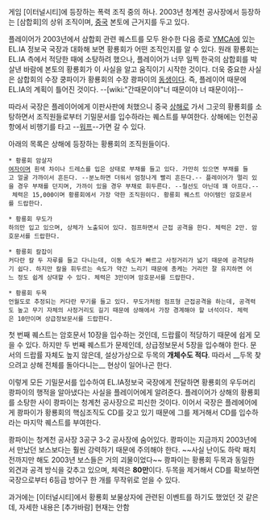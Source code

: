 게임 [이터널시티]에 등장하는 폭력 조직 중의 하나. 2003년 청계천 공사장에서 등장하는 [삼합회]의 상위 조직이며, [[중국]] 본토에 근거지를 두고 있다.

플레이어가 2003년에서 삼합회 관련 퀘스트를 모두 완수한 다음 종로 [[YMCA]]에 있는 EL.IA 정보국 국장과 대화해 보면 황룡회가 어떤 조직인지를 알 수 있다. 원래 황룡회는 EL.IA 측에서 적당한 때에 소탕하려 했으나, 플레이어가 너무 일찍 한국의 삼합회를 박살낸 바람에 본토의 황룡회가 이 사실을 알고 움직이기 시작한 것이다. 더욱 중요한 사실은 삼합회의 수장 쿵파이가 황룡회의 수장 쾅파이의 [[동생]]이다. 즉, 플레이어 때문에 EL.IA의 계획이 틀어진 것이다. --[wiki:"간때문이야"너 때문이야 너 때문이야]--

따라서 국장은 플레이어에게 이판사판에 처했으니 중국 [[상해]]로 가서 그곳의 황룡회를 소탕하면서 조직원들로부터 기밀문서를 입수하라는 퀘스트를 부여한다. 상해에는 인천공항에서 비행기를 타고 --[[워프]]--가면 갈 수 있다.

아래의 목록은 상해에 등장하는 황룡회의 조직원들이다.

 * 황룡회 암살자
 [[여자]]이며 흰색 차이나 드레스를 입은 상태로 부채를 들고 있다. 가만히 있으면 부채를 들고 얼굴 가까이서 흔든다. --분노하면 더워서 엄청나게 빨리 흔든다.-- 플레이어가 멀리 있을 경우 부채를 던지며, 가까이 있을 경우 부채로 휘두른다. --철선도 아닌데 꽤 아프다.-- 체력은 15,000이며 황룡회에서 가장 약한 조직원이다. 황룡회 퀘스트 아이템인 암호문서를 드랍한다.

 * 황룡회 무도가
 하의만 입고 있으며, 상체가 노출되어 있다. 점프하면서 근접 공격을 한다. 체력은 2만. 암호문서를 드랍한다.

 * 황룡회 칼잡이
 커다란 칼 두 자루를 들고 다니는데, 이동 속도가 빠르고 사정거리가 넓기 때문에 공격당하기 쉽다. 하지만 칼을 휘두르는 속도가 약간 느리기 때문에 총케는 거리만 잘 유지하면 어느 정도 쉽게 상대할 수 있다. 체력은 3만이며 암호문서를 드랍한다.

 * 황룡회 두목
 언월도로 추정되는 커다란 무기를 들고 있다. 무도가처럼 점프형 근접공격을 하는데, 공격력도 높고 무기 자체의 사정거리도 길기 때문에 상해에서 가장 경계해야 할 녀석이다. 체력은 10만이며 상급정보문서를 드랍한다.

첫 번째 퀘스트는 암호문서 10장을 입수하는 것인데, 드랍률이 적당하기 때문에 쉽게 모을 수 있다. 하지만 두 번째 퀘스트가 문제인데, 상급정보문서 5장을 입수해야 한다. 문서의 드랍률 자체도 높지 않은데, 설상가상으로 두목의 '''개체수도 적다'''. 따라서 __두목 찾으려고 상해 전체를 돌아다니는__ 현상이 일어나곤 한다.

이렇게 모든 기밀문서를 입수하여 EL.IA정보국 국장에게 전달하면 황룡회의 우두머리 쾅파이의 행적을 알아냈다는 사실을 플레이어에게 알려준다. 플레이어가 상해의 황룡회를 소탕한 사이 쾅파이는 청계천 공사장으로 피신한 것이다. 이어서 국장은 플레에어에게 쾅파이가 황룡회의 핵심조직도 CD를 갖고 있기 때문에 그를 제거해서 CD를 입수하라는 마지막 퀘스트를 부여한다.

쾅파이는 청계천 공사장 3공구 3-2 공사장에 숨어있다. 쾅파이는 지금까지 2003년에서 만났던 보스보다는 훨씬 강력하기 때문에 주의해야 한다. ~~사실 난이도 하락 패치 전까지만 해도 2003년 보스들은 거의 괴물이었다~~ 쾅파이는 황룡회 두목과 동일한 외견과 공격 방식을 갖추고 있으며, 체력은 '''80만'''이다. 두목을 제거해서 CD를 확보하면 국장으로부터 6등급 방어구 한 개를 무작위로 얻을 수 있다.

과거에는 [이터널시티]에서 황룡회 보물상자에 관련된 이벤트를 하기도 했었던 것 같은데, 자세한 내용은 [추가바람] 현재는 안함
